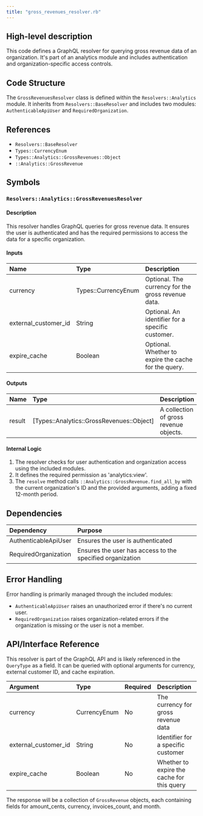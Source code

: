 ```yaml
---
title: "gross_revenues_resolver.rb"
---
```


## High-level description
This code defines a GraphQL resolver for querying gross revenue data of an organization. It's part of an analytics module and includes authentication and organization-specific access controls.

## Code Structure
The `GrossRevenuesResolver` class is defined within the `Resolvers::Analytics` module. It inherits from `Resolvers::BaseResolver` and includes two modules: `AuthenticableApiUser` and `RequiredOrganization`.

## References
- `Resolvers::BaseResolver`
- `Types::CurrencyEnum`
- `Types::Analytics::GrossRevenues::Object`
- `::Analytics::GrossRevenue`

## Symbols

### `Resolvers::Analytics::GrossRevenuesResolver`
#### Description
This resolver handles GraphQL queries for gross revenue data. It ensures the user is authenticated and has the required permissions to access the data for a specific organization.

#### Inputs
| Name | Type | Description |
|:-----|:-----|:------------|
| currency | Types::CurrencyEnum | Optional. The currency for the gross revenue data. |
| external_customer_id | String | Optional. An identifier for a specific customer. |
| expire_cache | Boolean | Optional. Whether to expire the cache for the query. |

#### Outputs
| Name | Type | Description |
|:-----|:-----|:------------|
| result | [Types::Analytics::GrossRevenues::Object] | A collection of gross revenue objects. |

#### Internal Logic
1. The resolver checks for user authentication and organization access using the included modules.
2. It defines the required permission as 'analytics:view'.
3. The `resolve` method calls `::Analytics::GrossRevenue.find_all_by` with the current organization's ID and the provided arguments, adding a fixed 12-month period.

## Dependencies
| Dependency | Purpose |
|:-----------|:--------|
| AuthenticableApiUser | Ensures the user is authenticated |
| RequiredOrganization | Ensures the user has access to the specified organization |

## Error Handling
Error handling is primarily managed through the included modules:
- `AuthenticableApiUser` raises an unauthorized error if there's no current user.
- `RequiredOrganization` raises organization-related errors if the organization is missing or the user is not a member.

## API/Interface Reference
This resolver is part of the GraphQL API and is likely referenced in the `QueryType` as a field. It can be queried with optional arguments for currency, external customer ID, and cache expiration.

| Argument | Type | Required | Description |
|:---------|:-----|:---------|:------------|
| currency | CurrencyEnum | No | The currency for gross revenue data |
| external_customer_id | String | No | Identifier for a specific customer |
| expire_cache | Boolean | No | Whether to expire the cache for this query |

The response will be a collection of `GrossRevenue` objects, each containing fields for amount_cents, currency, invoices_count, and month.
